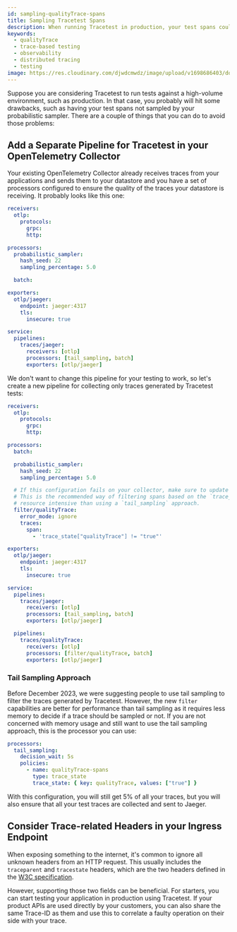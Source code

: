 ```yaml
---
id: sampling-qualityTrace-spans
title: Sampling Tracetest Spans
description: When running Tracetest in production, your test spans could not be sampled by your probabilistic sampler. Here's how to avoid sampling out Tracetest test spans.
keywords:
  - qualityTrace
  - trace-based testing
  - observability
  - distributed tracing
  - testing
image: https://res.cloudinary.com/djwdcmwdz/image/upload/v1698686403/docs/Blog_Thumbnail_14_rsvkmo.jpg
---
```


Suppose you are considering Tracetest to run tests against a high-volume environment, such as production. In that case, you probably will hit some drawbacks, such as having
your test spans not sampled by your probabilistic sampler. There are a couple of things that you can do to avoid those problems:

## Add a Separate Pipeline for Tracetest in your OpenTelemetry Collector

Your existing OpenTelemetry Collector already receives traces from your applications and sends them to your datastore and you have a set of processors configured to ensure the quality of the traces your datastore is receiving. It probably looks like this one:

```yaml
receivers:
  otlp:
    protocols:
      grpc:
      http:

processors:
  probabilistic_sampler:
    hash_seed: 22
    sampling_percentage: 5.0

  batch:

exporters:
  otlp/jaeger:
    endpoint: jaeger:4317
    tls:
      insecure: true

service:
  pipelines:
    traces/jaeger:
      receivers: [otlp]
      processors: [tail_sampling, batch]
      exporters: [otlp/jaeger]
```

We don't want to change this pipeline for your testing to work, so let's create a new pipeline for collecting only traces generated by Tracetest tests:

```yaml
receivers:
  otlp:
    protocols:
      grpc:
      http:

processors:
  batch:

  probabilistic_sampler:
    hash_seed: 22
    sampling_percentage: 5.0

  # If this configuration fails on your collector, make sure to update it to a newer version.
  # This is the recommended way of filtering spans based on the `trace_state`. It's faster and less
  # resource intensive than using a `tail_sampling` approach.
  filter/qualityTrace:
    error_mode: ignore
    traces:
      span:
        - 'trace_state["qualityTrace"] != "true"'

exporters:
  otlp/jaeger:
    endpoint: jaeger:4317
    tls:
      insecure: true

service:
  pipelines:
    traces/jaeger:
      receivers: [otlp]
      processors: [tail_sampling, batch]
      exporters: [otlp/jaeger]

  pipelines:
    traces/qualityTrace:
      receivers: [otlp]
      processors: [filter/qualityTrace, batch]
      exporters: [otlp/jaeger]
```

### Tail Sampling Approach
Before December 2023, we were suggesting people to use tail sampling to filter the traces generated by Tracetest.
However, the new `filter` capabilities are better for performance than tail sampling as it
requires less memory to decide if a trace should be sampled or not. If you are not concerned with memory usage and still want to use the
tail sampling approach, this is the processor you can use:

```yaml
processors:
  tail_sampling:
    decision_wait: 5s
    policies:
      - name: qualityTrace-spans
        type: trace_state
        trace_state: { key: qualityTrace, values: ["true"] }
```

With this configuration, you will still get 5% of all your traces, but you will also ensure that all your test traces are collected and sent to
Jaeger.

## Consider Trace-related Headers in your Ingress Endpoint

When exposing something to the internet, it's common to ignore all unknown headers from an HTTP request. This usually includes the `traceparent` and `tracestate` headers, which are the two headers defined in the [W3C specification](https://www.w3.org/TR/trace-context/#relationship-between-the-headers).

However, supporting those two fields can be beneficial. For starters, you can start testing your application in production using Tracetest. If your product APIs are used directly by your customers, you can also share the same Trace-ID as them and use this to correlate a faulty operation on their side with your trace.
